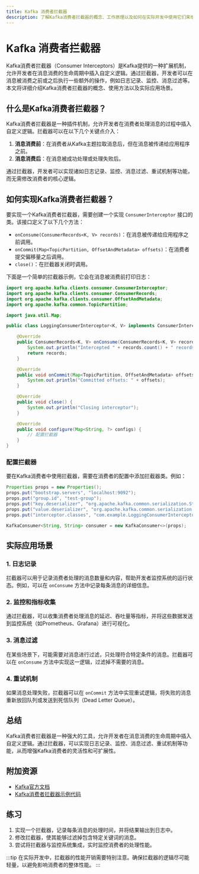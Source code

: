 ```yaml
---
title: Kafka 消费者拦截器
description: 了解Kafka消费者拦截器的概念、工作原理以及如何在实际开发中使用它们来增强Kafka消费者的功能。
---
```


# Kafka 消费者拦截器

Kafka消费者拦截器（Consumer Interceptors）是Kafka提供的一种扩展机制，允许开发者在消息消费的生命周期中插入自定义逻辑。通过拦截器，开发者可以在消息被消费之前或之后执行一些额外的操作，例如日志记录、监控、消息过滤等。本文将详细介绍Kafka消费者拦截器的概念、使用方法以及实际应用场景。

## 什么是Kafka消费者拦截器？

Kafka消费者拦截器是一种插件机制，允许开发者在消费者处理消息的过程中插入自定义逻辑。拦截器可以在以下几个关键点介入：

1. **消息消费前**：在消费者从Kafka主题拉取消息后，但在消息被传递给应用程序之前。
2. **消息消费后**：在消息被成功处理或处理失败后。

通过拦截器，开发者可以实现诸如日志记录、监控、消息过滤、重试机制等功能，而无需修改消费者的核心逻辑。

## 如何实现Kafka消费者拦截器？

要实现一个Kafka消费者拦截器，需要创建一个实现 `ConsumerInterceptor` 接口的类。该接口定义了以下几个方法：

- `onConsume(ConsumerRecords<K, V> records)`：在消息被传递给应用程序之前调用。
- `onCommit(Map<TopicPartition, OffsetAndMetadata> offsets)`：在消费者提交偏移量之后调用。
- `close()`：在拦截器关闭时调用。

下面是一个简单的拦截器示例，它会在消息被消费前打印日志：

```java
import org.apache.kafka.clients.consumer.ConsumerInterceptor;
import org.apache.kafka.clients.consumer.ConsumerRecords;
import org.apache.kafka.clients.consumer.OffsetAndMetadata;
import org.apache.kafka.common.TopicPartition;

import java.util.Map;

public class LoggingConsumerInterceptor<K, V> implements ConsumerInterceptor<K, V> {

    @Override
    public ConsumerRecords<K, V> onConsume(ConsumerRecords<K, V> records) {
        System.out.println("Intercepted " + records.count() + " records");
        return records;
    }

    @Override
    public void onCommit(Map<TopicPartition, OffsetAndMetadata> offsets) {
        System.out.println("Committed offsets: " + offsets);
    }

    @Override
    public void close() {
        System.out.println("Closing interceptor");
    }

    @Override
    public void configure(Map<String, ?> configs) {
        // 配置拦截器
    }
}
```

### 配置拦截器

要在Kafka消费者中使用拦截器，需要在消费者的配置中添加拦截器类。例如：

```java
Properties props = new Properties();
props.put("bootstrap.servers", "localhost:9092");
props.put("group.id", "test-group");
props.put("key.deserializer", "org.apache.kafka.common.serialization.StringDeserializer");
props.put("value.deserializer", "org.apache.kafka.common.serialization.StringDeserializer");
props.put("interceptor.classes", "com.example.LoggingConsumerInterceptor");

KafkaConsumer<String, String> consumer = new KafkaConsumer<>(props);
```

## 实际应用场景

### 1. 日志记录

拦截器可以用于记录消费者处理的消息数量和内容，帮助开发者监控系统的运行状态。例如，可以在 `onConsume` 方法中记录每条消息的详细信息。

### 2. 监控和指标收集

通过拦截器，可以收集消费者处理消息的延迟、吞吐量等指标，并将这些数据发送到监控系统（如Prometheus、Grafana）进行可视化。

### 3. 消息过滤

在某些场景下，可能需要对消息进行过滤，只处理符合特定条件的消息。拦截器可以在 `onConsume` 方法中实现这一逻辑，过滤掉不需要的消息。

### 4. 重试机制

如果消息处理失败，拦截器可以在 `onCommit` 方法中实现重试逻辑，将失败的消息重新放回队列或发送到死信队列（Dead Letter Queue）。

## 总结

Kafka消费者拦截器是一种强大的工具，允许开发者在消息消费的生命周期中插入自定义逻辑。通过拦截器，可以实现日志记录、监控、消息过滤、重试机制等功能，从而增强Kafka消费者的灵活性和可扩展性。

## 附加资源

- [Kafka官方文档](https://kafka.apache.org/documentation/)
- [Kafka消费者拦截器示例代码](https://github.com/apache/kafka/tree/trunk/examples/src/main/java/kafka/examples)

## 练习

1. 实现一个拦截器，记录每条消息的处理时间，并将结果输出到日志中。
2. 修改拦截器，使其能够过滤掉包含特定关键词的消息。
3. 尝试将拦截器与监控系统集成，实时监控消费者的处理性能。

:::tip
在实际开发中，拦截器的性能开销需要特别注意。确保拦截器的逻辑尽可能轻量，以避免影响消费者的整体性能。
:::